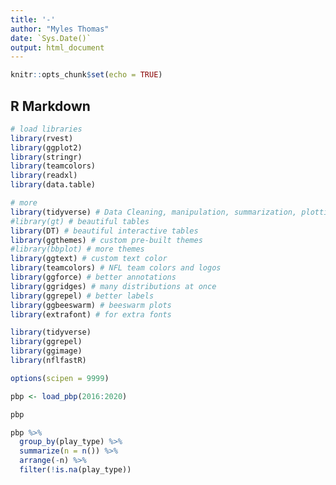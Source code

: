 ---
title: '-'
author: "Myles Thomas"
date: `Sys.Date()`
output: html_document
---

```{r setup, include=FALSE}
knitr::opts_chunk$set(echo = TRUE)
```

## R Markdown

```{r}
# load libraries
library(rvest)
library(ggplot2)
library(stringr)
library(teamcolors)
library(readxl)
library(data.table)

# more 
library(tidyverse) # Data Cleaning, manipulation, summarization, plotting
#library(gt) # beautiful tables
library(DT) # beautiful interactive tables
library(ggthemes) # custom pre-built themes
#library(bbplot) # more themes
library(ggtext) # custom text color
library(teamcolors) # NFL team colors and logos
library(ggforce) # better annotations
library(ggridges) # many distributions at once
library(ggrepel) # better labels
library(ggbeeswarm) # beeswarm plots
library(extrafont) # for extra fonts

library(tidyverse)
library(ggrepel)
library(ggimage)
library(nflfastR)

options(scipen = 9999)
```


```{r}
pbp <- load_pbp(2016:2020)

pbp
```

```{r}
pbp %>%
  group_by(play_type) %>%
  summarize(n = n()) %>%
  arrange(-n) %>%
  filter(!is.na(play_type))
```

